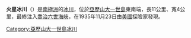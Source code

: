{{coord|71|54|S|68|23|W|source:GNIS|display=title}}

'''火星冰川'''（{{lang-en|Mars Glacier}}）是[[南極洲|南極洲]]的[[冰川|冰川]]，位於[[亞歷山大一世島|亞歷山大一世島]]東南端，長11公里、寬4公里，最終注入[[喬治六世海峽|喬治六世海峽]]，在1935年11月23日由[[美國|美國]]探險家發現。

{{DEFAULTSORT:Mars Glacier}}
[[Category:亞歷山大一世島冰川|Category:亞歷山大一世島冰川]]


{{AlexanderIsland-geo-stub}}